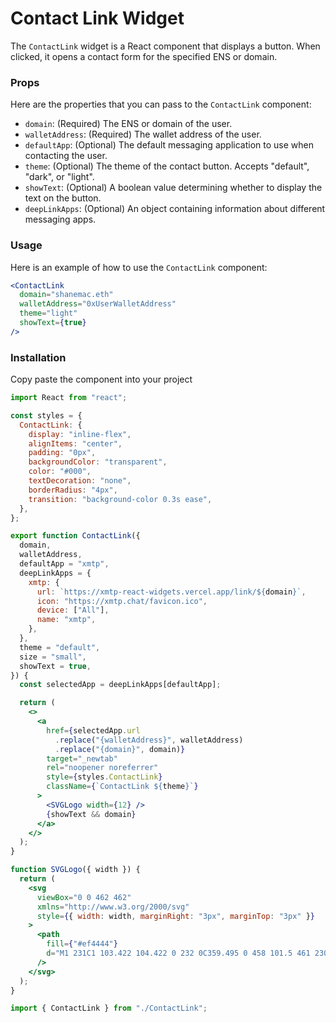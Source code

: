 
# Contact Link Widget

The `ContactLink` widget is a React component that displays a button. When clicked, it opens a contact form for the specified ENS or domain.

<div className="widget-container ">
  <ContactLink
    domain="shanemac.eth"
    walletAddress="0x7E0b0363404751346930AF92C80D1fef932Cc48a"
  />
</div>

### Props

Here are the properties that you can pass to the `ContactLink` component:

- `domain`: (Required) The ENS or domain of the user.
- `walletAddress`: (Required) The wallet address of the user.
- `defaultApp`: (Optional) The default messaging application to use when contacting the user.
- `theme`: (Optional) The theme of the contact button. Accepts "default", "dark", or "light".
- `showText`: (Optional) A boolean value determining whether to display the text on the button.
- `deepLinkApps`: (Optional) An object containing information about different messaging apps.

### Usage

Here is an example of how to use the `ContactLink` component:

```jsx
<ContactLink
  domain="shanemac.eth"
  walletAddress="0xUserWalletAddress"
  theme="light"
  showText={true}
/>
```

### Installation

Copy paste the component into your project

```jsx
import React from "react";

const styles = {
  ContactLink: {
    display: "inline-flex",
    alignItems: "center",
    padding: "0px",
    backgroundColor: "transparent",
    color: "#000",
    textDecoration: "none",
    borderRadius: "4px",
    transition: "background-color 0.3s ease",
  },
};

export function ContactLink({
  domain,
  walletAddress,
  defaultApp = "xmtp",
  deepLinkApps = {
    xmtp: {
      url: `https://xmtp-react-widgets.vercel.app/link/${domain}`,
      icon: "https://xmtp.chat/favicon.ico",
      device: ["All"],
      name: "xmtp",
    },
  },
  theme = "default",
  size = "small",
  showText = true,
}) {
  const selectedApp = deepLinkApps[defaultApp];

  return (
    <>
      <a
        href={selectedApp.url
          .replace("{walletAddress}", walletAddress)
          .replace("{domain}", domain)}
        target="_newtab"
        rel="noopener noreferrer"
        style={styles.ContactLink}
        className={`ContactLink ${theme}`}
      >
        <SVGLogo width={12} />
        {showText && domain}
      </a>
    </>
  );
}

function SVGLogo({ width }) {
  return (
    <svg
      viewBox="0 0 462 462"
      xmlns="http://www.w3.org/2000/svg"
      style={{ width: width, marginRight: "3px", marginTop: "3px" }}
    >
      <path
        fill={"#ef4444"}
        d="M1 231C1 103.422 104.422 0 232 0C359.495 0 458 101.5 461 230C461 271 447 305.5 412 338C382.424 365.464 332 369.5 295.003 349C268.597 333.767 248.246 301.326 231 277.5L199 326.5H130L195 229.997L132 135H203L231.5 184L259.5 135H331L266 230C266 230 297 277.5 314 296C331 314.5 362 315 382 295C403.989 273.011 408.912 255.502 409 230C409.343 131.294 330.941 52 232 52C133.141 52 53 132.141 53 231C53 329.859 133.141 410 232 410C245.674 410 258.781 408.851 271.5 406L283.5 456.5C265.401 460.558 249.778 462 232 462C104.422 462 1 358.578 1 231Z"
      />
    </svg>
  );
}
```

```jsx
import { ContactLink } from "./ContactLink";
```
